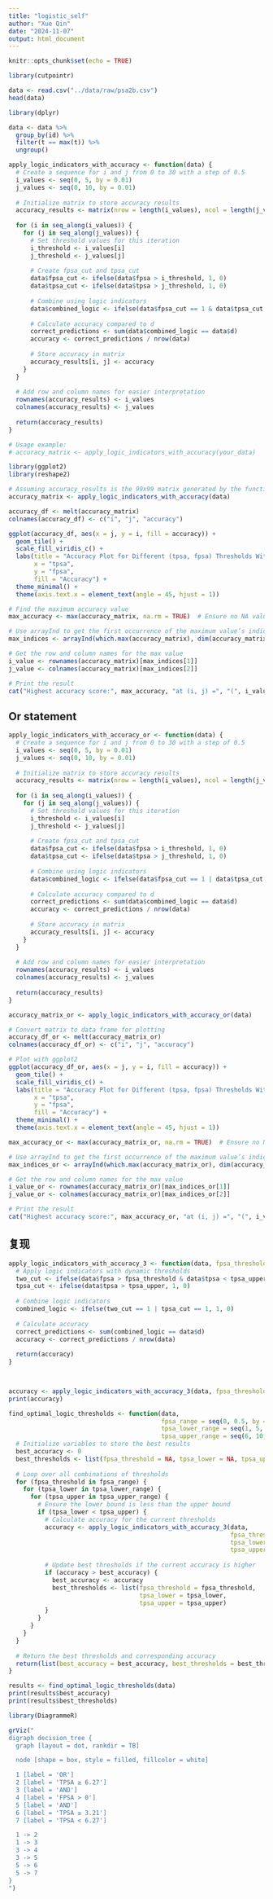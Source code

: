 ```yaml
---
title: "logistic_self"
author: "Xue Qin"
date: "2024-11-07"
output: html_document
---
```


```r
knitr::opts_chunk$set(echo = TRUE)
```

```r
library(cutpointr)
```

```r
data <- read.csv("../data/raw/psa2b.csv")
head(data)
```
```r
library(dplyr)

data <- data %>%
  group_by(id) %>%
  filter(t == max(t)) %>%
  ungroup()
```


```r
apply_logic_indicators_with_accuracy <- function(data) {
  # Create a sequence for i and j from 0 to 30 with a step of 0.5
  i_values <- seq(0, 5, by = 0.01)
  j_values <- seq(0, 10, by = 0.01)
  
  # Initialize matrix to store accuracy results
  accuracy_results <- matrix(nrow = length(i_values), ncol = length(j_values))
  
  for (i in seq_along(i_values)) {
    for (j in seq_along(j_values)) {
      # Set threshold values for this iteration
      i_threshold <- i_values[i]
      j_threshold <- j_values[j]
      
      # Create fpsa_cut and tpsa_cut
      data$fpsa_cut <- ifelse(data$fpsa > i_threshold, 1, 0)
      data$tpsa_cut <- ifelse(data$tpsa > j_threshold, 1, 0)
      
      # Combine using logic indicators
      data$combined_logic <- ifelse(data$fpsa_cut == 1 & data$tpsa_cut == 1, 1, 0)
      
      # Calculate accuracy compared to d
      correct_predictions <- sum(data$combined_logic == data$d)
      accuracy <- correct_predictions / nrow(data)
      
      # Store accuracy in matrix
      accuracy_results[i, j] <- accuracy
    }
  }
  
  # Add row and column names for easier interpretation
  rownames(accuracy_results) <- i_values
  colnames(accuracy_results) <- j_values
  
  return(accuracy_results)
}

# Usage example:
# accuracy_matrix <- apply_logic_indicators_with_accuracy(your_data)

```



```r
library(ggplot2)
library(reshape2)

# Assuming accuracy_results is the 99x99 matrix generated by the function
accuracy_matrix <- apply_logic_indicators_with_accuracy(data)
```


```r
accuracy_df <- melt(accuracy_matrix)
colnames(accuracy_df) <- c("i", "j", "accuracy")

ggplot(accuracy_df, aes(x = j, y = i, fill = accuracy)) +
  geom_tile() +
  scale_fill_viridis_c() +
  labs(title = "Accuracy Plot for Different (tpsa, fpsa) Thresholds With And Condition",
       x = "tpsa",
       y = "fpsa",
       fill = "Accuracy") +
  theme_minimal() +
  theme(axis.text.x = element_text(angle = 45, hjust = 1))
```

```r
# Find the maximum accuracy value
max_accuracy <- max(accuracy_matrix, na.rm = TRUE)  # Ensure no NA values interfere

# Use arrayInd to get the first occurrence of the maximum value’s indices
max_indices <- arrayInd(which.max(accuracy_matrix), dim(accuracy_matrix))

# Get the row and column names for the max value
i_value <- rownames(accuracy_matrix)[max_indices[1]]
j_value <- colnames(accuracy_matrix)[max_indices[2]]

# Print the result
cat("Highest accuracy score:", max_accuracy, "at (i, j) =", "(", i_value, ",", j_value, ")\n")


```



## Or statement

```r
apply_logic_indicators_with_accuracy_or <- function(data) {
  # Create a sequence for i and j from 0 to 30 with a step of 0.5
  i_values <- seq(0, 5, by = 0.01)
  j_values <- seq(0, 10, by = 0.01)
  
  # Initialize matrix to store accuracy results
  accuracy_results <- matrix(nrow = length(i_values), ncol = length(j_values))
  
  for (i in seq_along(i_values)) {
    for (j in seq_along(j_values)) {
      # Set threshold values for this iteration
      i_threshold <- i_values[i]
      j_threshold <- j_values[j]
      
      # Create fpsa_cut and tpsa_cut
      data$fpsa_cut <- ifelse(data$fpsa > i_threshold, 1, 0)
      data$tpsa_cut <- ifelse(data$tpsa > j_threshold, 1, 0)
      
      # Combine using logic indicators
      data$combined_logic <- ifelse(data$fpsa_cut == 1 | data$tpsa_cut == 1, 1, 0)
      
      # Calculate accuracy compared to d
      correct_predictions <- sum(data$combined_logic == data$d)
      accuracy <- correct_predictions / nrow(data)
      
      # Store accuracy in matrix
      accuracy_results[i, j] <- accuracy
    }
  }
  
  # Add row and column names for easier interpretation
  rownames(accuracy_results) <- i_values
  colnames(accuracy_results) <- j_values
  
  return(accuracy_results)
}
```

```r
accuracy_matrix_or <- apply_logic_indicators_with_accuracy_or(data)
```

```r
# Convert matrix to data frame for plotting
accuracy_df_or <- melt(accuracy_matrix_or)
colnames(accuracy_df_or) <- c("i", "j", "accuracy")

# Plot with ggplot2
ggplot(accuracy_df_or, aes(x = j, y = i, fill = accuracy)) +
  geom_tile() +
  scale_fill_viridis_c() +
  labs(title = "Accuracy Plot for Different (tpsa, fpsa) Thresholds With Or Condition",
       x = "tpsa",
       y = "fpsa",
       fill = "Accuracy") +
  theme_minimal() +
  theme(axis.text.x = element_text(angle = 45, hjust = 1))
```
```r
max_accuracy_or <- max(accuracy_matrix_or, na.rm = TRUE)  # Ensure no NA values interfere

# Use arrayInd to get the first occurrence of the maximum value’s indices
max_indices_or <- arrayInd(which.max(accuracy_matrix_or), dim(accuracy_matrix_or))

# Get the row and column names for the max value
i_value_or <- rownames(accuracy_matrix_or)[max_indices_or[1]]
j_value_or <- colnames(accuracy_matrix_or)[max_indices_or[2]]

# Print the result
cat("Highest accuracy score:", max_accuracy_or, "at (i, j) =", "(", i_value_or, ",", j_value_or, ")\n")

```


## 复现

```r
apply_logic_indicators_with_accuracy_3 <- function(data, fpsa_threshold = 0.2, tpsa_lower = 3, tpsa_upper = 10) {
  # Apply logic indicators with dynamic thresholds
  two_cut <- ifelse(data$fpsa > fpsa_threshold & data$tpsa < tpsa_upper & data$tpsa > tpsa_lower, 1, 0)
  tpsa_cut <- ifelse(data$tpsa > tpsa_upper, 1, 0)
  
  # Combine logic indicators
  combined_logic <- ifelse(two_cut == 1 | tpsa_cut == 1, 1, 0)
  
  # Calculate accuracy
  correct_predictions <- sum(combined_logic == data$d)
  accuracy <- correct_predictions / nrow(data)
  
  return(accuracy)
}

  
```

```r
accuracy <- apply_logic_indicators_with_accuracy_3(data, fpsa_threshold = 0.3, tpsa_lower = 4, tpsa_upper = 12)
print(accuracy)
```



```r
find_optimal_logic_thresholds <- function(data, 
                                          fpsa_range = seq(0, 0.5, by = 0.01), 
                                          tpsa_lower_range = seq(1, 5, by = 0.01), 
                                          tpsa_upper_range = seq(6, 10, by = 0.01)) {
  # Initialize variables to store the best results
  best_accuracy <- 0
  best_thresholds <- list(fpsa_threshold = NA, tpsa_lower = NA, tpsa_upper = NA)
  
  # Loop over all combinations of thresholds
  for (fpsa_threshold in fpsa_range) {
    for (tpsa_lower in tpsa_lower_range) {
      for (tpsa_upper in tpsa_upper_range) {
        # Ensure the lower bound is less than the upper bound
        if (tpsa_lower < tpsa_upper) {
          # Calculate accuracy for the current thresholds
          accuracy <- apply_logic_indicators_with_accuracy_3(data, 
                                                             fpsa_threshold = fpsa_threshold, 
                                                             tpsa_lower = tpsa_lower, 
                                                             tpsa_upper = tpsa_upper)
          
          # Update best thresholds if the current accuracy is higher
          if (accuracy > best_accuracy) {
            best_accuracy <- accuracy
            best_thresholds <- list(fpsa_threshold = fpsa_threshold, 
                                    tpsa_lower = tpsa_lower, 
                                    tpsa_upper = tpsa_upper)
          }
        }
      }
    }
  }
  
  # Return the best thresholds and corresponding accuracy
  return(list(best_accuracy = best_accuracy, best_thresholds = best_thresholds))
}

```


```r
results <- find_optimal_logic_thresholds(data)
print(results$best_accuracy)
print(results$best_thresholds)
```
```r
library(DiagrammeR)

grViz("
digraph decision_tree {
  graph [layout = dot, rankdir = TB]

  node [shape = box, style = filled, fillcolor = white]

  1 [label = 'OR']
  2 [label = 'TPSA ≥ 6.27']
  3 [label = 'AND']
  4 [label = 'FPSA > 0']
  5 [label = 'AND']
  6 [label = 'TPSA ≥ 3.21']
  7 [label = 'TPSA < 6.27']

  1 -> 2
  1 -> 3
  3 -> 4
  3 -> 5
  5 -> 6
  5 -> 7
}
")

```

